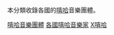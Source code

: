 {{Categories by country|nocat}}
{{Commons category|Hip hop music groups}}
本分類收錄各國的[[嘻哈|嘻哈]]音樂團體。

[[Category:嘻哈音樂團體|]]
[[Category:各國嘻哈音樂家|]]
[[Category:各類型各國樂團|X嘻哈]]